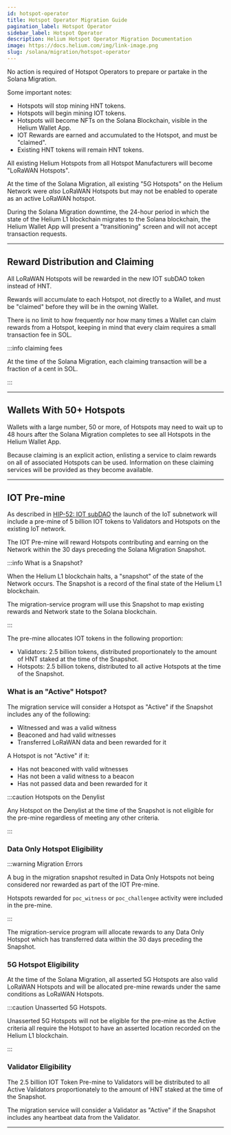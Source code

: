 ```yaml
---
id: hotspot-operator
title: Hotspot Operator Migration Guide
pagination_label: Hotspot Operator
sidebar_label: Hotspot Operator
description: Helium Hotspot Operator Migration Documentation
image: https://docs.helium.com/img/link-image.png
slug: /solana/migration/hotspot-operator
---
```



No action is required of Hotspot Operators to prepare or partake in the Solana Migration.

Some important notes:

- Hotspots will stop mining HNT tokens.
- Hotspots will begin mining IOT tokens.
- Hotspots will become NFTs on the Solana Blockchain, visible in the Helium Wallet App.
- IOT Rewards are earned and accumulated to the Hotspot, and must be "claimed".
- Existing HNT tokens will remain HNT tokens.

All existing Helium Hotspots from all Hotspot Manufacturers will become "LoRaWAN Hotspots".

At the time of the Solana Migration, all existing "5G Hotspots" on the Helium Network were _also_
LoRaWAN Hotspots but may not be enabled to operate as an active LoRaWAN hotspot.

During the Solana Migration downtime, the 24-hour period in which the state of the Helium L1
blockchain migrates to the Solana blockchain, the Helium Wallet App will present a "transitioning"
screen and will not accept transaction requests.

---

## Reward Distribution and Claiming

All LoRaWAN Hotspots will be rewarded in the new IOT subDAO token instead of HNT.

Rewards will accumulate to each Hotspot, not directly to a Wallet, and must be "claimed" before they
will be in the owning Wallet.

There is no limit to how frequently nor how many times a Wallet can claim rewards from a Hotspot,
keeping in mind that every claim requires a small transaction fee in SOL.

:::info claiming fees

At the time of the Solana Migration, each claiming transaction will be a fraction of a cent in SOL.

:::

---

## Wallets With 50+ Hotspots

Wallets with a large number, 50 or more, of Hotspots may need to wait up to 48 hours after the
Solana Migration completes to see all Hotspots in the Helium Wallet App.

Because claiming is an explicit action, enlisting a service to claim rewards on all of associated
Hotspots can be used. Information on these claiming services will be provided as they become
available.

<!-- TODO: Service -->

---

## IOT Pre-mine

As described in [HIP-52: IOT subDAO](https://github.com/helium/HIP/blob/main/0052-iot-dao.md) the
launch of the IoT subnetwork will include a pre-mine of 5 billion IOT tokens to Validators and
Hotspots on the existing IoT network.

The IOT Pre-mine will reward Hotspots contributing and earning on the Network within the 30 days
preceding the Solana Migration Snapshot.

:::info What is a Snapshot?

When the Helium L1 blockchain halts, a "snapshot" of the state of the Network occurs. The Snapshot
is a record of the final state of the Helium L1 blockchain.

The migration-service program will use this Snapshot to map existing rewards and Network state to
the Solana blockchain.

:::

The pre-mine allocates IOT tokens in the following proportion:

- Validators: 2.5 billion tokens, distributed proportionately to the amount of HNT staked at the
  time of the Snapshot.
- Hotspots: 2.5 billion tokens, distributed to all active Hotspots at the time of the Snapshot.

### What is an "Active" Hotspot?

The migration service will consider a Hotspot as "Active" if the Snapshot includes any of the
following:

- Witnessed and was a valid witness
- Beaconed and had valid witnesses
- Transferred LoRaWAN data and been rewarded for it

A Hotspot is not "Active" if it:

- Has not beaconed with valid witnesses
- Has not been a valid witness to a beacon
- Has not passed data and been rewarded for it

:::caution Hotspots on the Denylist

Any Hotspot on the Denylist at the time of the Snapshot is not eligible for the pre-mine regardless
of meeting any other criteria.

:::

### Data Only Hotspot Eligibility

:::warning Migration Errors

A bug in the migration snapshot resulted in Data Only Hotspots not being considered nor rewarded as
part of the IOT Pre-mine.

Hotspots rewarded for `poc_witness` or `poc_challengee` activity were included in the pre-mine.

:::

The migration-service program will allocate rewards to any Data Only Hotspot which has transferred
data within the 30 days preceding the Snapshot.

### 5G Hotspot Eligibility

At the time of the Solana Migration, all asserted 5G Hotspots are also valid LoRaWAN Hotspots and
will be allocated pre-mine rewards under the same conditions as LoRaWAN Hotspots.

:::caution Unasserted 5G Hotspots.

Unasserted 5G Hotspots will not be eligible for the pre-mine as the Active criteria all require the
Hotspot to have an asserted location recorded on the Helium L1 blockchain.

:::

### Validator Eligibility

The 2.5 billion IOT Token Pre-mine to Validators will be distributed to all Active Validators
proportionately to the amount of HNT staked at the time of the Snapshot.

The migration service will consider a Validator as "Active" if the Snapshot includes any heartbeat
data from the Validator.

---
